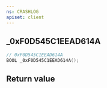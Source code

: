 ```yaml
---
ns: CRASHLOG
apiset: client
---
```

## _0xF0D545C1EEAD614A

```c
// 0xF0D545C1EEAD614A
BOOL _0xF0D545C1EEAD614A();
```



## Return value